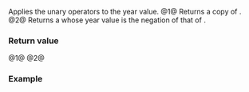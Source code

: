 {{cpp/chrono/year/title|operator+|operator-}}
{{cpp/chrono/year/navbar}}
{{dcl begin}}
{{dcl|since=c++20|num=1|1=
constexpr std::chrono::year operator+() noexcept;
}}
{{dcl|since=c++20|num=2|1=
constexpr std::chrono::year operator-() noexcept;
}}
{{dcl end}}

Applies the unary operators to the year value.
@1@ Returns a copy of {{c|*this}}.
@2@ Returns a {{tt|year}} whose year value is the negation of that of {{c|*this}}.

===Return value===
@1@ {{c|*this}}
@2@ {{c|std::chrono::year(-int(*this))}}

===Example===
{{example
|code=
#include &lt;chrono&gt;
#include &lt;iostream&gt;

int main()
{
    constexpr std::chrono::year y{2020};
    constexpr auto ny = -y;
    std::cout &lt;&lt; "The year " &lt;&lt; (int)y &lt;&lt; " negated is " &lt;&lt; (int)ny &lt;&lt; '\n';
}
|output=
The year 2020 negated is -2020
}}

{{langlinks|es|ja|ru|zh}}